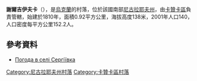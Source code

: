 {{coord|47|58|29|N|32|44|26|E|scale:100000|display=title}}

'''謝爾吉伊夫卡'''（{{lang-uk|Сергіївка}}），是[[烏克蘭|烏克蘭]]的村落，位於該國南部[[尼古拉耶夫州|尼古拉耶夫州]]，由[[卡贊卡區|卡贊卡區]]負責管轄，始建於1810年，面積0.92平方公里，海拔高度138米，2001年人口140，人口密度每平方公里152.2人。

==參考資料==
* [http://weather.in.ua/ua/nikolaevskaja/23675 Погода в селі Сергіївка]{{Wayback|url=http://weather.in.ua/ua/nikolaevskaja/23675 |date=20160607062758 }}

[[Category:尼古拉耶夫州村落|Category:尼古拉耶夫州村落]]
[[Category:卡贊卡區村落|Category:卡贊卡區村落]]


{{Mykolaiv-geo-stub}}
